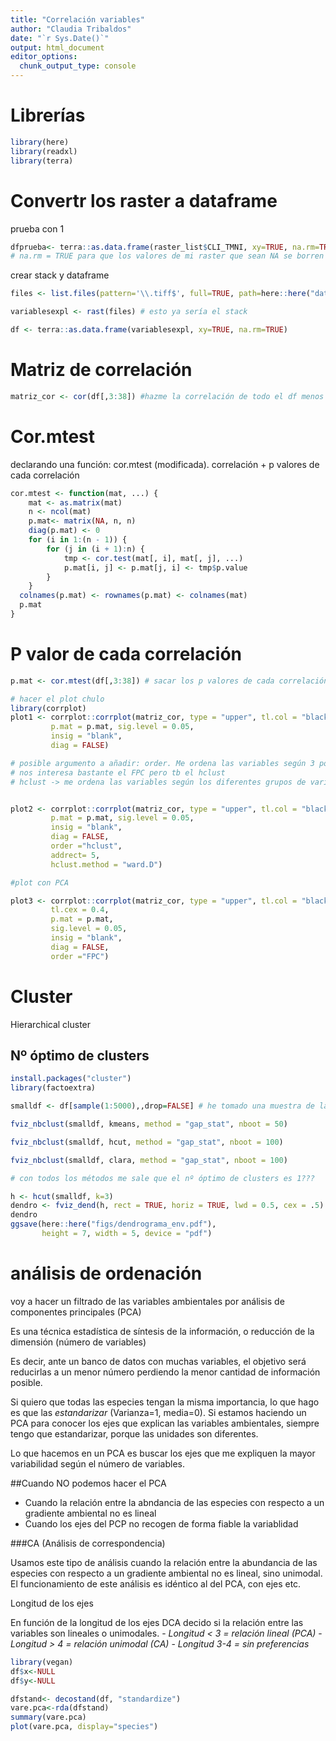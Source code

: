 ```yaml
---
title: "Correlación variables"
author: "Claudia Tribaldos"
date: "`r Sys.Date()`"
output: html_document
editor_options: 
  chunk_output_type: console
---
```


# Librerías 
```r
library(here)
library(readxl)
library(terra)
```

# Convertr los raster a dataframe

prueba con 1 
```r
dfprueba<- terra::as.data.frame(raster_list$CLI_TMNI, xy=TRUE, na.rm=TRUE) # xy= TRUE significa que las coordenadas de cada raster se calculan y se incluyen 
# na.rm = TRUE para que los valores de mi raster que sean NA se borren 
```

crear stack y dataframe
```r
files <- list.files(pattern='\\.tiff$', full=TRUE, path=here::here("data/variablesexpl"))

variablesexpl <- rast(files) # esto ya sería el stack 

df <- terra::as.data.frame(variablesexpl, xy=TRUE, na.rm=TRUE)
```

# Matriz de correlación
```r
matriz_cor <- cor(df[,3:38]) #hazme la correlación de todo el df menos la columna 1 y la 2 
```

# Cor.mtest

declarando una función: cor.mtest (modificada). correlación + p valores de cada correlación 
```r
cor.mtest <- function(mat, ...) {
    mat <- as.matrix(mat)
    n <- ncol(mat)
    p.mat<- matrix(NA, n, n)
    diag(p.mat) <- 0
    for (i in 1:(n - 1)) {
        for (j in (i + 1):n) {
            tmp <- cor.test(mat[, i], mat[, j], ...)
            p.mat[i, j] <- p.mat[j, i] <- tmp$p.value
        }
    }
  colnames(p.mat) <- rownames(p.mat) <- colnames(mat)
  p.mat
}
```

# P valor de cada correlación 

```r
p.mat <- cor.mtest(df[,3:38]) # sacar los p valores de cada correlación con la función de arriba

# hacer el plot chulo
library(corrplot)
plot1 <- corrplot::corrplot(matriz_cor, type = "upper", tl.col = "black", tl.srt = 90, tl.cex = 0.4,
         p.mat = p.mat, sig.level = 0.05, 
         insig = "blank", 
         diag = FALSE)

# posible argumento a añadir: order. Me ordena las variables según 3 posibles métodos: FPC (análisis de componentes principales), AOE, hclust. 
# nos interesa bastante el FPC pero tb el hclust 
# hclust -> me ordena las variables según los diferentes grupos de variables que se correlacionan más entre sí y luego me dibuja los rectángulos alrededor 


plot2 <- corrplot::corrplot(matriz_cor, type = "upper", tl.col = "black", tl.srt = 90, tl.cex = 0.4,
         p.mat = p.mat, sig.level = 0.05, 
         insig = "blank", 
         diag = FALSE, 
         order ="hclust", 
         addrect= 5, 
         hclust.method = "ward.D")

#plot con PCA 

plot3 <- corrplot::corrplot(matriz_cor, type = "upper", tl.col = "black", tl.srt = 90, 
         tl.cex = 0.4,
         p.mat = p.mat, 
         sig.level = 0.05, 
         insig = "blank", 
         diag = FALSE, 
         order ="FPC")
```


# Cluster 

Hierarchical cluster

## Nº óptimo de clusters
```r
install.packages("cluster")
library(factoextra)

smalldf <- df[sample(1:5000),,drop=FALSE] # he tomado una muestra de la dataframe porque era demasiado grande para la función nb clust 

fviz_nbclust(smalldf, kmeans, method = "gap_stat", nboot = 50)

fviz_nbclust(smalldf, hcut, method = "gap_stat", nboot = 100)

fviz_nbclust(smalldf, clara, method = "gap_stat", nboot = 100)

# con todos los métodos me sale que el nº óptimo de clusters es 1???
```

 

```r
h <- hcut(smalldf, k=3)
dendro <- fviz_dend(h, rect = TRUE, horiz = TRUE, lwd = 0.5, cex = .5)
dendro
ggsave(here::here("figs/dendrograma_env.pdf"), 
       height = 7, width = 5, device = "pdf")
```

# análisis de ordenación

voy a hacer un filtrado de las variables ambientales por análisis de componentes principales (PCA)

Es una técnica estadística de síntesis de la información, o reducción de la dimensión (número de variables)

Es decir, ante un banco de datos con muchas variables, el objetivo será reducirlas a un menor número perdiendo la menor cantidad de información posible.

Si quiero que todas las especies tengan la misma importancia, lo que hago es que las *estandarizar* (Varianza=1, media=0). Si estamos haciendo un PCA para conocer los ejes que explican las variables ambientales, siempre tengo que estandarizar, porque las unidades son diferentes.

Lo que hacemos en un PCA es buscar los ejes que me expliquen la mayor variabilidad según el número de variables.

##Cuando NO podemos hacer el PCA

-   Cuando la relación entre la abndancia de las especies con respecto a un gradiente ambiental no es lineal
-   Cuando los ejes del PCP no recogen de forma fiable la variablidad

###CA (Análisis de correspondencia)

Usamos este tipo de análisis cuando la relación entre la abundancia de las especies con respecto a un gradiente ambiental no es lineal, sino unimodal. El funcionamiento de este análisis es idéntico al del PCA, con ejes etc.

Longitud de los ejes

En función de la longitud de los ejes DCA decido si la relación entre las variables son lineales o unimodales. - *Longitud \< 3 = relación lineal (PCA)* - *Longitud \> 4 = relación unimodal (CA)* - *Longitud 3-4 = sin preferencias*


```r
library(vegan)
df$x<-NULL
df$y<-NULL

dfstand<- decostand(df, "standardize")
vare.pca<-rda(dfstand)
summary(vare.pca)
plot(vare.pca, display="species")
```